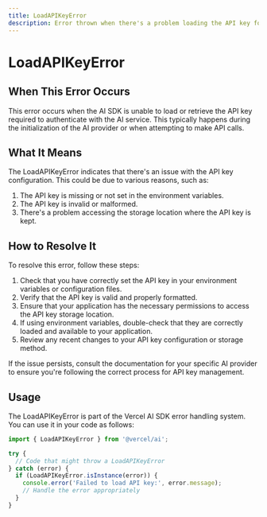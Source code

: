 ```yaml
---
title: LoadAPIKeyError
description: Error thrown when there's a problem loading the API key for the AI provider
---
```


# LoadAPIKeyError

## When This Error Occurs

This error occurs when the AI SDK is unable to load or retrieve the API key required to authenticate with the AI service. This typically happens during the initialization of the AI provider or when attempting to make API calls.

## What It Means

The LoadAPIKeyError indicates that there's an issue with the API key configuration. This could be due to various reasons, such as:

1. The API key is missing or not set in the environment variables.
2. The API key is invalid or malformed.
3. There's a problem accessing the storage location where the API key is kept.

## How to Resolve It

To resolve this error, follow these steps:

1. Check that you have correctly set the API key in your environment variables or configuration files.
2. Verify that the API key is valid and properly formatted.
3. Ensure that your application has the necessary permissions to access the API key storage location.
4. If using environment variables, double-check that they are correctly loaded and available to your application.
5. Review any recent changes to your API key configuration or storage method.

If the issue persists, consult the documentation for your specific AI provider to ensure you're following the correct process for API key management.

## Usage

The LoadAPIKeyError is part of the Vercel AI SDK error handling system. You can use it in your code as follows:

```typescript
import { LoadAPIKeyError } from '@vercel/ai';

try {
  // Code that might throw a LoadAPIKeyError
} catch (error) {
  if (LoadAPIKeyError.isInstance(error)) {
    console.error('Failed to load API key:', error.message);
    // Handle the error appropriately
  }
}
```
